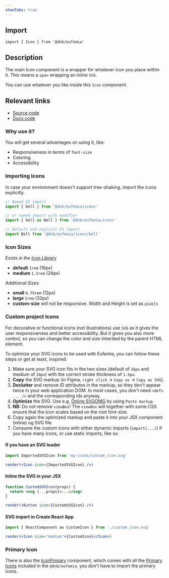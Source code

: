 ```yaml
---
showTabs: true
---
```


## Import

```tsx
import { Icon } from '@dnb/eufemia'
```

## Description

The main Icon component is a wrapper for whatever icon you place within it. This means a `span` wrapping an inline `SVG`.

You can use whatever you like inside this `Icon` component.

## Relevant links

- [Source code](https://github.com/dnbexperience/eufemia/tree/main/packages/dnb-eufemia/src/components/icon)
- [Docs code](https://github.com/dnbexperience/eufemia/tree/main/packages/dnb-design-system-portal/src/docs/uilib/components/icon)

### Why use it?

You will get several advantages on using it, like:

- Responsiveness in terms of `font-size`
- Coloring
- Accessibility

### Importing Icons

In case your environment doesn't support tree-shaking, import the icons explicitly.

```jsx
// Named ES import
import { bell } from '@dnb/eufemia/icons'

// or named import with modifier
import { bell as Bell } from '@dnb/eufemia/icons'

// Default and explicit ES import
import Bell from '@dnb/eufemia/icons/bell'
```

### Icon Sizes

_Exists in the [Icon Library](/icons)_

- **default** `1rem` (16px)
- **medium** `1.5rem` (24px)

_Additional Sizes_

- **small** `0.75rem` (12px)
- **large** `2rem` (32px)
- **custom-size** will not be responsive. Width and Height is set as `pixels`

### Custom project Icons

For decorative or functional icons (not illustrations) use `SVG` as it gives the user responsiveness and better accessibility. But it gives you also more control, so you can change the color and size inherited by the parent HTML element.

To optimize your SVG icons to be used with Eufemia, you can follow these steps or get at least, inspired:

1. Make sure your SVG icon fits in the two sizes (default of `16px` and medium of `24px`) with the correct stroke thickness of `1.5px`.
1. **Copy** the SVG markup (in Figma, `right click` -> `Copy as` -> `Copy as SVG`).
1. **Declutter** and remove ID attributes in the markup, so they don't appear twice in your web application DOM. In most cases, you don't need `<defs ... />` and the corresponding ids anyway.
1. **Optimize** the SVG. Use e.g. [Online SVGOMG](https://jakearchibald.github.io/svgomg/) by using `Paste markup`.
1. **NB:** Do not remove `viewBox`! The `viewBox` will together with some CSS ensure that the icon scales based on the root font-size.
1. Copy again the optimized markup and paste it into your JSX component (inline) og SVG file.
1. Consume the custom icons with either dynamic imports (`import(...)`) if you have many icons, or use static imports, like so:

#### If you have an SVG loader

```jsx
import ImportedSVGIcon from 'my-icons/custom_icon.svg'

render(<Icon icon={ImportedSVGIcon} />)
```

#### Inline the SVG in your JSX

```jsx
function CustomSVGIcon(props) {
  return <svg {...props}>...</svg>
}

render(<Button icon={CustomSVGIcon} />)
```

#### SVG import in Create React App

```jsx
import { ReactComponent as CustomIcon } from './custom_icon.svg'

render(<Icon size="medium">{CustomIcon}</Icon>)
```

### Primary Icon

There is also the [IconPrimary](/uilib/components/icon-primary) component, which comes with all the [Primary Icons](/icons/primary) included in the `@dnb/eufemia`. you don't have to import the primary icons.
